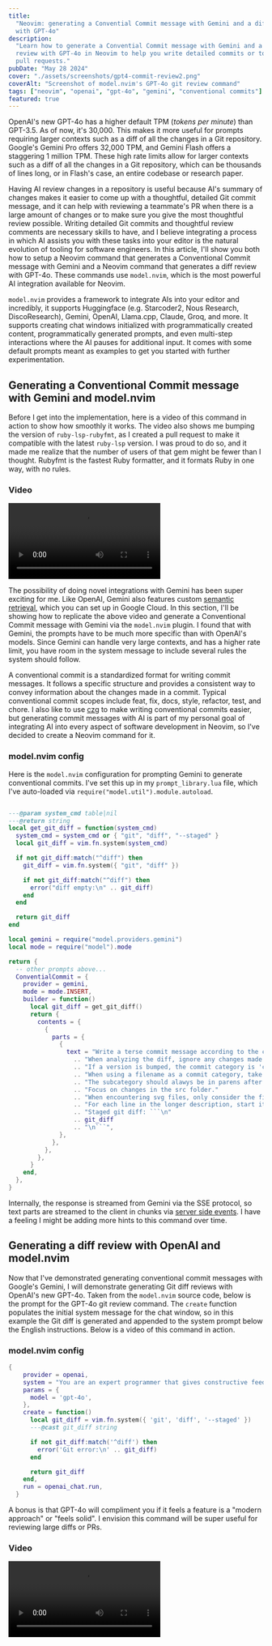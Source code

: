 ```yaml
---
title:
  "Neovim: generating a Convential Commit message with Gemini and a diff review
  with GPT-4o"
description:
  "Learn how to generate a Convential Commit message with Gemini and a diff
  review with GPT-4o in Neovim to help you write detailed commits or to review
  pull requests."
pubDate: "May 28 2024"
cover: "./assets/screenshots/gpt4-commit-review2.png"
coverAlt: "Screenshot of model.nvim's GPT-4o git review command"
tags: ["neovim", "openai", "gpt-4o", "gemini", "conventional commits"]
featured: true
---
```



OpenAI's new GPT-4o has a higher default TPM (_tokens per minute_) than GPT-3.5.
As of now, it's 30,000. This makes it more useful for prompts requiring larger
contexts such as a diff of all the changes in a Git repository. Google's Gemini
Pro offers 32,000 TPM, and Gemini Flash offers a staggering 1 million TPM. These
high rate limits allow for larger contexts such as a diff of all the changes in
a Git repository, which can be thousands of lines long, or in Flash's case, an
entire codebase or research paper.

Having AI review changes in a repository is useful because AI's summary of
changes makes it easier to come up with a thoughtful, detailed Git commit
message, and it can help with reviewing a teammate's PR when there is a large
amount of changes or to make sure you give the most thoughtful review possible.
Writing detailed Git commits and thoughtful review comments are necessary skills
to have, and I believe integrating a process in which AI assists you with these
tasks into your editor is the natural evolution of tooling for software
engineers. In this article, I'll show you both how to setup a Neovim command
that generates a Conventional Commit message with Gemini and a Neovim command
that generates a diff review with GPT-4o. These commands use `model.nvim`, which
is the most powerful AI integration available for Neovim.

`model.nvim` provides a framework to integrate AIs into your editor and
incredibly, it supports Huggingface (e.g. Starcoder2, Nous Research,
DiscoResearch), Gemini, OpenAI, Llama.cpp, Claude, Groq, and more. It supports
creating chat windows initialized with programmatically created content,
programmatically generated prompts, and even multi-step interactions where the
AI pauses for additional input. It comes with some default prompts meant as
examples to get you started with further experimentation.

## Generating a Conventional Commit message with Gemini and model.nvim

Before I get into the implementation, here is a video of this command in action
to show how smoothly it works. The video also shows me bumping the version of
`ruby-lsp-rubyfmt`, as I created a pull request to make it compatible with the
latest `ruby-lsp` version. I was proud to do so, and it made me realize that the
number of users of that gem might be fewer than I thought. Rubyfmt is the
fastest Ruby formatter, and it formats Ruby in one way, with no rules.

### Video

<video controls="" autoplay="false" loop="true">
  <source src={GeminiCommitVideo} type="video/webm" />
</video>

The possibility of doing novel integrations with Gemini has been super exciting
for me. Like OpenAI, Gemini also features custom
[semantic retrieval](https://ai.google.dev/gemini-api/docs/semantic_retrieval#ingest_html_and_chunk_via_htmlchunker),
which you can set up in Google Cloud. In this section, I'll be showing how to
replicate the above video and generate a Conventional Commit message with Gemini
via the `model.nvim` plugin. I found that with Gemini, the prompts have to be
much more specific than with OpenAI's models. Since Gemini can handle very large
contexts, and has a higher rate limit, you have room in the system message to
include several rules the system should follow.

A conventional commit is a standardized format for writing commit messages. It
follows a specific structure and provides a consistent way to convey information
about the changes made in a commit. Typical conventional commit scopes include
feat, fix, docs, style, refactor, test, and chore. I also like to use
[czg](https://github.com/Zhengqbbb/cz-git) to make writing conventional commits
easier, but generating commit messages with AI is part of my personal goal of
integrating AI into every aspect of software development in Neovim, so I've
decided to create a Neovim command for it.

### model.nvim config

Here is the `model.nvim` configuration for prompting Gemini to generate
conventional commits. I've set this up in my `prompt_library.lua` file, which
I've auto-loaded via `require("model.util").module.autoload`.

````lua

---@param system_cmd table|nil
---@return string
local get_git_diff = function(system_cmd)
  system_cmd = system_cmd or { "git", "diff", "--staged" }
  local git_diff = vim.fn.system(system_cmd)

  if not git_diff:match("^diff") then
    git_diff = vim.fn.system({ "git", "diff" })

    if not git_diff:match("^diff") then
      error("diff empty:\n" .. git_diff)
    end
  end

  return git_diff
end

local gemini = require("model.providers.gemini")
local mode = require("model").mode

return {
  -- other prompts above...
  ConventialCommit = {
    provider = gemini,
    mode = mode.INSERT,
    builder = function()
      local git_diff = get_git_diff()
      return {
        contents = {
          {
            parts = {
              {
                text = "Write a terse commit message according to the conventional commits specification. "
                  .. "When analyzing the diff, ignore any changes made to code inside markdown files. try to stay below 80 characters total. "
                  .. "If a version is bumped, the commit category is 'chore'. "
                  .. "When using a filename as a commit category, take into account the parent folders. For example, ruby/lsp/rubyfmt would be the ruby-lsp-rubyfmt category. "
                  .. "The subcategory should alawys be in parens after the main category, like chore(subcategory). "
                  .. "Focus on changes in the src folder."
                  .. "When encountering svg files, only consider the filename. "
                  .. "For each line in the longer description, start it with a *."
                  .. "Staged git diff: ```\n"
                  .. git_diff
                  .. "\n```",
              },
            },
          },
        },
      }
    end,
  },
}
````

Internally, the response is streamed from Gemini via the SSE protocol, so text
parts are streamed to the client in chunks via
[server side events](https://github.com/gsuuon/model.nvim/blob/c1d15b34c35b565828bc30c44b7741f8f69d4a1c/lua/model/providers/gemini.lua).
I have a feeling I might be adding more hints to this command over time.

## Generating a diff review with OpenAI and model.nvim

Now that I've demonstrated generating conventional commit messages with Google's
Gemini, I will demonstrate generating Git diff reviews with OpenAI's new GPT-4o.
Taken from the `model.nvim` source code, below is the prompt for the GPT-4o git
review command. The `create` function populates the initial system message for
the chat window, so in this example the Git diff is generated and appended to
the system prompt below the English instructions. Below is a video of this
command in action.

### model.nvim config

```lua
{
    provider = openai,
    system = "You are an expert programmer that gives constructive feedback. Review the changes in the user's git diff.",
    params = {
      model = 'gpt-4o',
    },
    create = function()
      local git_diff = vim.fn.system({ 'git', 'diff', '--staged' })
      ---@cast git_diff string

      if not git_diff:match('^diff') then
        error('Git error:\n' .. git_diff)
      end

      return git_diff
    end,
    run = openai_chat.run,
  }
```

A bonus is that GPT-4o will compliment you if it feels a feature is a "modern
approach" or "feels solid". I envision this command will be super useful for
reviewing large diffs or PRs.

### Video

<video controls="" autoplay="false" loop="true">
  <source src={GenerateGitReviewVideo} type="video/webm" />
</video>
